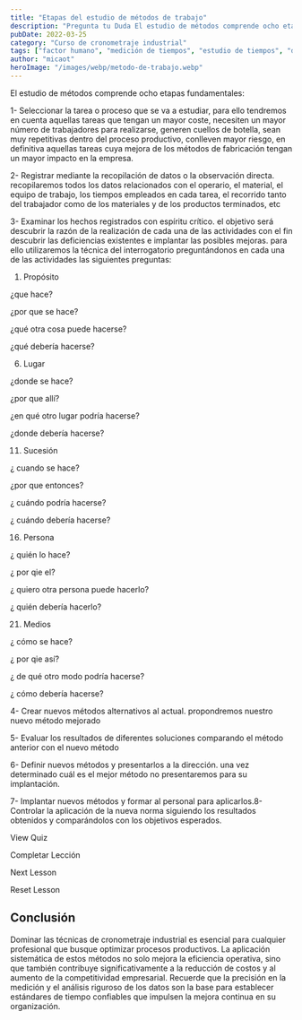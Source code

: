 ```yaml
---
title: "Etapas del estudio de métodos de trabajo"
description: "Pregunta tu Duda El estudio de métodos comprende ocho etapas fundamentales: 1- Seleccionar la tarea o proceso que se va a estudiar , para ello tendremos en cuenta aquellas tareas que tengan un mayor c..."
pubDate: 2022-03-25
category: "Curso de cronometraje industrial"
tags: ["factor humano", "medición de tiempos", "estudio de tiempos", "desempeño del operario", "estudio de métodos", "diseño de método", "tiempo estándar", "método de trabajo"]
author: "micaot"
heroImage: "/images/webp/metodo-de-trabajo.webp"
---
```


El estudio de métodos comprende ocho etapas fundamentales:

1- Seleccionar la tarea o proceso que se va a estudiar, para ello tendremos en cuenta aquellas tareas que tengan un mayor coste, necesiten un mayor número de trabajadores para realizarse, generen cuellos de botella, sean muy repetitivas dentro del proceso productivo, conlleven mayor riesgo, en definitiva aquellas tareas cuya mejora de los métodos de fabricación tengan un mayor impacto en la empresa.

2- Registrar mediante la recopilación de datos o la observación directa. recopilaremos todos los datos relacionados con el operario, el material, el equipo de trabajo, los tiempos empleados en cada tarea, el recorrido tanto del trabajador como de los materiales y de los productos terminados, etc

3- Examinar los hechos registrados con espíritu crítico. el objetivo será descubrir la razón de la realización de cada una de las actividades con el fin descubrir las deficiencias existentes e implantar las posibles mejoras. para ello utilizaremos la técnica del interrogatorio preguntándonos en cada una de las actividades las siguientes preguntas:

1. Propósito

¿que hace?

¿por que se hace?

¿qué otra cosa puede hacerse?

¿qué debería hacerse?

6. Lugar

¿donde se hace?

¿por que allí?

¿en qué otro lugar podría hacerse?

¿donde debería hacerse?

11. Sucesión

¿ cuando se hace?

¿por que entonces?

¿ cuándo podría hacerse?

¿ cuándo debería hacerse?

16. Persona

¿ quién lo hace?

¿ por qie el?

¿ quiero otra persona puede hacerlo?

¿ quién debería hacerlo?

21. Medios

¿ cómo se hace?

¿ por qie así?

¿ de qué otro modo podría hacerse?

¿ cómo debería hacerse?

4- Crear nuevos métodos alternativos al actual. propondremos nuestro nuevo método mejorado

5- Evaluar los resultados de diferentes soluciones comparando el método anterior con el nuevo método

6- Definir nuevos métodos y presentarlos a la dirección. una vez determinado cuál es el mejor método no presentaremos para su implantación.

7- Implantar nuevos métodos y formar al personal para aplicarlos.8- Controlar la aplicación de la nueva norma siguiendo los resultados obtenidos y comparándolos con los objetivos esperados.

View Quiz

Completar Lección

Next Lesson

Reset Lesson



## Conclusión

Dominar las técnicas de cronometraje industrial es esencial para cualquier profesional que busque optimizar procesos productivos. La aplicación sistemática de estos métodos no solo mejora la eficiencia operativa, sino que también contribuye significativamente a la reducción de costos y al aumento de la competitividad empresarial. Recuerde que la precisión en la medición y el análisis riguroso de los datos son la base para establecer estándares de tiempo confiables que impulsen la mejora continua en su organización.